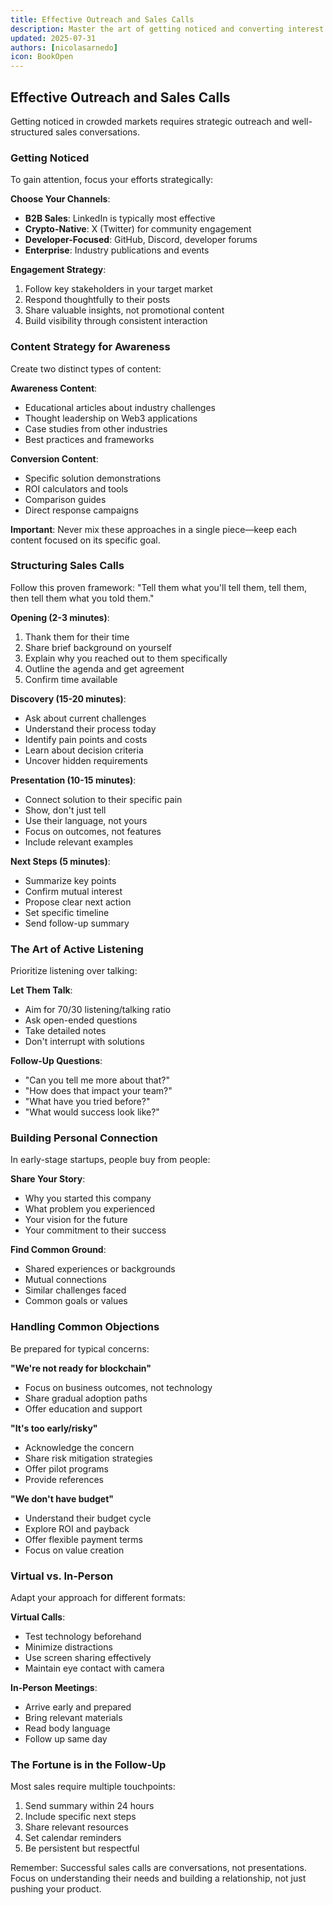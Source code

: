 ```yaml
---
title: Effective Outreach and Sales Calls
description: Master the art of getting noticed and converting interest into partnerships
updated: 2025-07-31
authors: [nicolasarnedo]
icon: BookOpen
---
```


## Effective Outreach and Sales Calls

Getting noticed in crowded markets requires strategic outreach and well-structured sales conversations.

### Getting Noticed

To gain attention, focus your efforts strategically:

**Choose Your Channels**:
- **B2B Sales**: LinkedIn is typically most effective
- **Crypto-Native**: X (Twitter) for community engagement
- **Developer-Focused**: GitHub, Discord, developer forums
- **Enterprise**: Industry publications and events

**Engagement Strategy**:
1. Follow key stakeholders in your target market
2. Respond thoughtfully to their posts
3. Share valuable insights, not promotional content
4. Build visibility through consistent interaction

### Content Strategy for Awareness

Create two distinct types of content:

**Awareness Content**:
- Educational articles about industry challenges
- Thought leadership on Web3 applications
- Case studies from other industries
- Best practices and frameworks

**Conversion Content**:
- Specific solution demonstrations
- ROI calculators and tools
- Comparison guides
- Direct response campaigns

**Important**: Never mix these approaches in a single piece—keep each content focused on its specific goal.

### Structuring Sales Calls

Follow this proven framework: "Tell them what you'll tell them, tell them, then tell them what you told them."

**Opening (2-3 minutes)**:
1. Thank them for their time
2. Share brief background on yourself
3. Explain why you reached out to them specifically
4. Outline the agenda and get agreement
5. Confirm time available

**Discovery (15-20 minutes)**:
- Ask about current challenges
- Understand their process today
- Identify pain points and costs
- Learn about decision criteria
- Uncover hidden requirements

**Presentation (10-15 minutes)**:
- Connect solution to their specific pain
- Show, don't just tell
- Use their language, not yours
- Focus on outcomes, not features
- Include relevant examples

**Next Steps (5 minutes)**:
- Summarize key points
- Confirm mutual interest
- Propose clear next action
- Set specific timeline
- Send follow-up summary

### The Art of Active Listening

Prioritize listening over talking:

**Let Them Talk**:
- Aim for 70/30 listening/talking ratio
- Ask open-ended questions
- Take detailed notes
- Don't interrupt with solutions

**Follow-Up Questions**:
- "Can you tell me more about that?"
- "How does that impact your team?"
- "What have you tried before?"
- "What would success look like?"

### Building Personal Connection

In early-stage startups, people buy from people:

**Share Your Story**:
- Why you started this company
- What problem you experienced
- Your vision for the future
- Your commitment to their success

**Find Common Ground**:
- Shared experiences or backgrounds
- Mutual connections
- Similar challenges faced
- Common goals or values

### Handling Common Objections

Be prepared for typical concerns:

**"We're not ready for blockchain"**
- Focus on business outcomes, not technology
- Share gradual adoption paths
- Offer education and support

**"It's too early/risky"**
- Acknowledge the concern
- Share risk mitigation strategies
- Offer pilot programs
- Provide references

**"We don't have budget"**
- Understand their budget cycle
- Explore ROI and payback
- Offer flexible payment terms
- Focus on value creation

### Virtual vs. In-Person

Adapt your approach for different formats:

**Virtual Calls**:
- Test technology beforehand
- Minimize distractions
- Use screen sharing effectively
- Maintain eye contact with camera

**In-Person Meetings**:
- Arrive early and prepared
- Bring relevant materials
- Read body language
- Follow up same day

### The Fortune is in the Follow-Up

Most sales require multiple touchpoints:

1. Send summary within 24 hours
2. Include specific next steps
3. Share relevant resources
4. Set calendar reminders
5. Be persistent but respectful

Remember: Successful sales calls are conversations, not presentations. Focus on understanding their needs and building a relationship, not just pushing your product.
